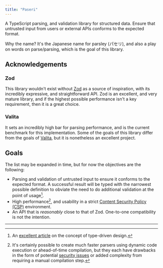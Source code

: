 ```yaml
---
title: "Paseri"
---
```


A TypeScript parsing, and validation library for structured data. Ensure that untrusted input from users or external
APIs conforms to the expected format.

Why the name? It's the Japanese name for parsley (パセリ), and also a play on words on parse/parsing, which is the goal
of this library.

## Acknowledgements

### Zod

This library wouldn't exist without [Zod](https://github.com/colinhacks/zod) as a source of inspiration, with its incredibly expressive, and straightforward
API. Zod is an excellent, and very mature library, and if the highest possible performance isn't a key requirement,
then it is a great choice.

### Valita

It sets an incredibly high bar for parsing performance, and is the current benchmark for this implementation. Some of
the goals of this library differ from the goals of [Valita](https://github.com/badrap/valita), but it is nonetheless an excellent project.

## Goals

The list may be expanded in time, but for now the objectives are the following:

* Parsing and validation of untrusted input to ensure it conforms to the expected format. A successful result will
  be typed with the narrowest possible definition to obviate the need to do additional validation at the point of
  usage[^1].
* High performance[^2], and usability in a strict
  [Content Security Policy (CSP)](https://developer.mozilla.org/en-US/docs/Web/HTTP/CSP) environment.
* An API that is *reasonably* close to that of Zod. One-to-one compatibility is not the intention.

---

[^1]: An [excellent article](https://lexi-lambda.github.io/blog/2019/11/05/parse-don-t-validate/) on the concept of
type-driven design.

[^2]: It's certainly possible to create much faster parsers using dynamic code execution or ahead-of-time compilation,
but they each have drawbacks in the form of potential
[security issues](https://developer.mozilla.org/en-US/docs/Web/JavaScript/Reference/Global_Objects/eval#never_use_direct_eval!)
or added complexity from requiring a manual compilation step.
